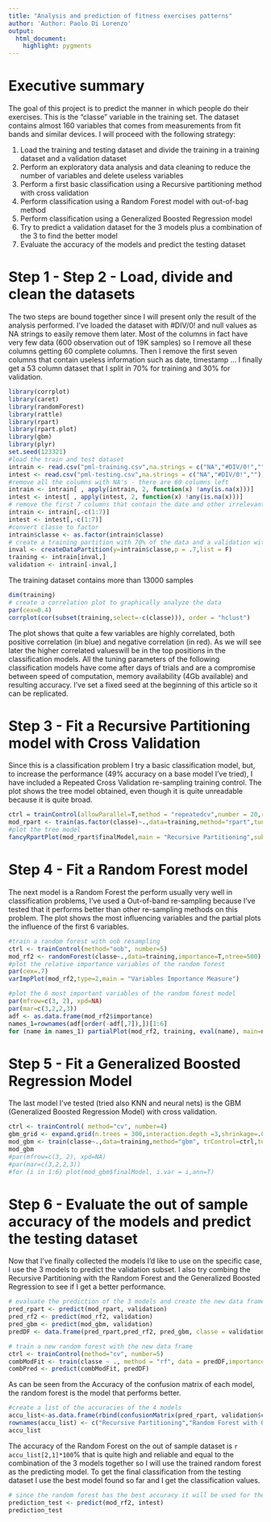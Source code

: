 ```yaml
---
title: "Analysis and prediction of fitness exercises patterns"
author: 'Author: Paolo Di Lorenzo'
output:
  html_document: 
    highlight: pygments
---
```


# Executive summary
The goal of this project is to predict the manner in which people do their exercises. This is the "classe" variable in the training set. The dataset contains almost 160 variables that comes from measurements from fit bands and similar devices.
I will proceed with the following strategy:

1. Load the training and testing dataset and divide the training in a training dataset and a validation dataset
2. Perform an exploratory data analysis and data cleaning to reduce the number of variables and delete useless variables
3. Perform a first basic classification using a Recursive partitioning method with cross validation
4. Perform classification using a Random Forest model with out-of-bag method
5. Perform classification using a Generalized Boosted Regression model
5. Try to predict a validation dataset for the 3 models plus a combination of the 3 to find the better model
6. Evaluate the accuracy of the models and predict the testing dataset

# Step 1 - Step 2 - Load, divide and clean the datasets
   
The two steps are bound together since I will present only the result of the analysis performed.
I've loaded the dataset with #DIV/0! and null values as NA strings to easily remove them later. Most of the columns in fact have very few data (600 observation out of 19K samples) so I remove all these columns getting 60 complete columns.
Then I remove the first seven columns that contain useless information such as date, timestamp ...
I finally get a 53 column dataset that I split in 70% for training and 30% for validation. 

```r
library(corrplot)
library(caret)
library(randomForest)
library(rattle)
library(rpart)
library(rpart.plot)
library(gbm)
library(plyr)
set.seed(123321)
#load the train and test dataset
intrain <- read.csv("pml-training.csv",na.strings = c("NA","#DIV/0!",""))
intest <- read.csv("pml-testing.csv",na.strings = c("NA","#DIV/0!",""))
#remove all the columns with NA's - there are 60 columns left
intrain <- intrain[ , apply(intrain, 2, function(x) !any(is.na(x)))]
intest <- intest[ , apply(intest, 2, function(x) !any(is.na(x)))]
# remove the first 7 columns that contain the date and other irrelevant stuff - there are 53 columns left
intrain <- intrain[,-c(1:7)] 
intest <- intest[,-c(1:7)] 
#convert classe to factor
intrain$classe <- as.factor(intrain$classe)
# create a training partition with 70% of the data and a validation with 30% of the data
inval <- createDataPartition(y=intrain$classe,p = .7,list = F)
training <- intrain[inval,]
validation <- intrain[-inval,]
```
   
The training dataset contains more than 13000 samples 
   
```r
dim(training)
# create a correlation plot to graphically analyze the data
par(cex=0.4)
corrplot(cor(subset(training,select=-c(classe))), order = "hclust")
```
   
The plot shows that quite a few variables are highly correlated, both positive correlation (in blue) and negative correlation (in red). As we will see later the higher correlated valueswill be in the top positions in the classification models.
All the tuning parameters of the following classification models have come after days of trials and are a compromise between speed of computation, memory availability (4Gb available) and resulting accuracy. I've set a fixed seed at the beginning of this article so it can be replicated.

# Step 3 - Fit a Recursive Partitioning model with Cross Validation

Since this is a classification problem I try a basic classification model, but, to increase the performance (49% accuracy on a base model I've tried), I have included a Repeated Cross Validation re-sampling training control.
The plot shows the tree model obtained, even though it is quite unreadable because it is quite broad.

```r
ctrl = trainControl(allowParallel=T,method = "repeatedcv",number = 20,repeats=20)
mod_rpart <- train(as.factor(classe)~.,data=training,method="rpart",tuneLength=25,trControl=ctrl)
#plot the tree model
fancyRpartPlot(mod_rpart$finalModel,main = "Recursive Partitioning",sub = "Rpart Tree")
```

# Step 4 - Fit a Random Forest model

The next model is a Random Forest the perform usually very well in classification problems, I've used a Out-of-band re-sampling because I've tested that it performs better than other re-sampling methods on this problem. 
The plot shows the most influencing variables and the partial plots the influence of the first 6 variables.

```r
#train a random forest with oob resampling
ctrl <- trainControl(method="oob", number=5)
mod_rf2 <- randomForest(classe~.,data=training,importance=T,ntree=500)
#plot the relative importance variables of the random forest 
par(cex=.7)
varImpPlot(mod_rf2,type=2,main = "Variables Importance Measure")

#plot the 6 most important variables of the random forest model
par(mfrow=c(3, 2), xpd=NA)
par(mar=c(3,2,2,3))
adf <- as.data.frame(mod_rf2$importance)
names_1=rownames(adf[order(-adf[,7]),])[1:6]
for (name in names_1) partialPlot(mod_rf2, training, eval(name), main=name)

```

# Step 5 - Fit a Generalized Boosted Regression Model

The last model I've tested (tried also KNN and neural nets) is the GBM (Generalized Boosted Regression Model) with cross validation.

```r
ctrl <- trainControl( method="cv", number=4)
gbm_grid <- expand.grid(n.trees = 300,interaction.depth =3,shrinkage=.01,n.minobsinnode =5)
mod_gbm <- train(classe~.,data=training,method="gbm", trControl=ctrl,tuneGrid=gbm_grid, verbose=F)
mod_gbm
#par(mfrow=c(3, 2), xpd=NA)
#par(mar=c(3,2,2,3))
#for (i in 1:6) plot(mod_gbm$finalModel, i.var = i,ann=T)
```   
   

# Step 6 - Evaluate the out of sample accuracy of the models and predict the testing dataset

   
Now that I've finally collected the models I'd like to use on the specific case, I use the 3 models to predict the validation subset.
I also try combing the Recursive Partitioning with the Random Forest and the Generalized Boosted Regression to see if I get a better performance.
   
```r
# evaluate the prediction of the 3 models and create the new data frame of the 3 prediction combined
pred_rpart <- predict(mod_rpart, validation)
pred_rf2 <- predict(mod_rf2, validation)
pred_gbm <- predict(mod_gbm, validation)
predDF <- data.frame(pred_rpart,pred_rf2, pred_gbm, classe = validation$classe)

# train a new random forest with the new data frame
ctrl <- trainControl(method="cv", number=5)
combModFit <- train(classe ~ ., method = "rf", data = predDF,importance=T,ntree=200)
combPred <- predict(combModFit, predDF)
```   
   
As can be seen from the Accuracy of the confusion matrix of each model, the random forest is the model that performs better.
   
```r
#create a list of the accuracies of the 4 models
accu_list<-as.data.frame(rbind(confusionMatrix(pred_rpart, validation$classe)$overall[1],confusionMatrix(pred_rf2, validation$classe)$overall[1],confusionMatrix(pred_gbm, validation$classe)$overall[1],confusionMatrix(combPred, predDF$classe)$overall[1]))
rownames(accu_list) <- c("Recursive Partitioning","Random Forest with OOB", "Generalized Boosted Regression","Combination of the 3")
accu_list
```   
   
The accuracy of the Random Forest on the out of sample dataset is `r accu_list[2,1]*100`% that is quite high and reliable and equal to the combination of the 3 models together so I will use the trained random forest as the predicting model.
To get the final classification from the testing dataset I use the best model found so far and I get the classification values.
   
   
```r
# since the random forest has the best accuracy it will be used for the test prediction
prediction_test <- predict(mod_rf2, intest)
prediction_test
```   

